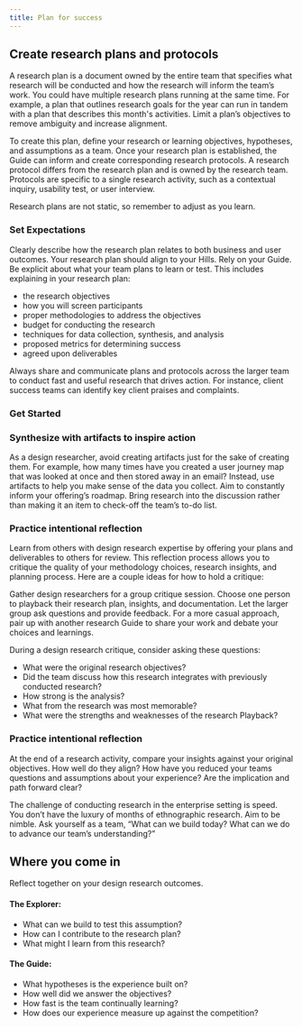 ```yaml
---
title: Plan for success
---
```


## Create research plans and protocols 

A research plan is a document owned by the entire team that specifies what research will be conducted and how the research will inform the team’s work. You could have multiple research plans running at the same time. For example, a plan that outlines research goals for the year can run in tandem with a plan that describes this month's activities. Limit a plan’s objectives to remove ambiguity and increase alignment.

To create this plan, define your research or learning objectives, hypotheses, and assumptions as a team. Once your research plan is established, the Guide can inform and create corresponding research protocols. A research protocol differs from the research plan and is owned by the research team. Protocols are specific to a single research activity, such as a contextual inquiry, usability test, or user interview.

Research plans are not static, so remember to adjust as you learn.

### Set Expectations

Clearly describe how the research plan relates to both business and user outcomes. Your research plan should align to your Hills. Rely on your Guide. Be explicit about what your team plans to learn or test. This includes explaining in your research plan:

- the research objectives
- how you will screen participants
- proper methodologies to address the objectives
- budget for conducting the research
- techniques for data collection, synthesis, and analysis
- proposed metrics for determining success
- agreed upon deliverables

Always share and communicate plans and protocols across the larger team to conduct fast and useful research that drives action. For instance, client success teams can identify key client praises and complaints.

### Get Started

<GridWrapper col_lg="8" flex="true" bleed="true">
  <ClickableTile
    title="IBM Design research plan template"
    href="#"
    type="resource">

  </ClickableTile>
  <ClickableTile
    title="IBM Design Research protocol template"
    href="#"
    type="pdf">

  </ClickableTile>
  
</GridWrapper>

### Synthesize with artifacts to inspire action

As a design researcher, avoid creating artifacts just for the sake of creating them. For example, how many times have you created a user journey map that was looked at once and then stored away in an email? Instead, use artifacts to help you make sense of the data you collect. Aim to constantly inform your offering’s roadmap. Bring research into the discussion rather than making it an item to check-off the team’s to-do list.

### Practice intentional reflection

Learn from others with design research expertise by offering your plans and deliverables to others for review. This reflection process allows you to critique the quality of your methodology choices, research insights, and planning process. Here are a couple ideas for how to hold a critique:

Gather design researchers for a group critique session. Choose one person to playback their research plan, insights, and documentation. Let the larger group ask questions and provide feedback. For a more casual approach, pair up with another research Guide to share your work and debate your choices and learnings.

During a design research critique, consider asking these questions:

- What were the original research objectives?
- Did the team discuss how this research integrates with previously conducted research?
- How strong is the analysis?
- What from the research was most memorable?
- What were the strengths and weaknesses of the research Playback?

### Practice intentional reflection

At the end of a research activity, compare your insights against your original objectives. How well do they align? How have you reduced your teams questions and assumptions about your experience? Are the implication and path forward clear?

The challenge of conducting research in the enterprise setting is speed. You don’t have the luxury of months of ethnographic research. Aim to be nimble. Ask yourself as a team, “What can we build today? What can we do to advance our team’s understanding?”

## Where you come in

Reflect together on your design research outcomes.

#### The Explorer:

- What can we build to test this assumption?
- How can I contribute to the research plan?
- What might I learn from this research?

#### The Guide:

- What hypotheses is the experience built on?
- How well did we answer the objectives?
- How fast is the team continually learning?
- How does our experience measure up against the competition?
